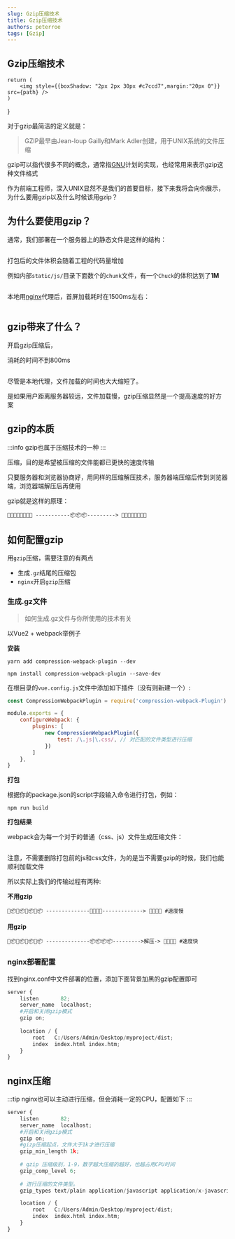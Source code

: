 ```yaml
---
slug: Gzip压缩技术
title: Gzip压缩技术
authors: peterroe
tags: [Gzip]
---
```



## Gzip压缩技术

    return (
        <img style={{boxShadow: "2px 2px 30px #c7ccd7",margin:"20px 0"}} src={path} />
    )
}



对于gzip最简洁的定义就是：

>GZIP最早由Jean-loup Gailly和Mark Adler创建，用于UNIX系统的文件压缩

gzip可以指代很多不同的概念，通常指[GNU](https://baike.baidu.com/item/GNU%E8%AE%A1%E5%88%92)计划的实现，也经常用来表示gzip这种文件格式

作为前端工程师，深入UNIX显然不是我们的首要目标，接下来我将会向你展示，为什么要用gzip以及什么时候该用gzip？

## 为什么要使用gzip？

通常，我们部署在一个服务器上的静态文件是这样的结构：

<Image path="https://img-blog.csdnimg.cn/f33b2806a44a41889fbc91188a687aea.png"/>

打包后的文件体积会随着工程的代码量增加

例如内部`static/js/`目录下面数个的`chunk`文件，有一个`Chuck`的体积达到了**1M**

<Image path="https://img-blog.csdnimg.cn/a43078d92fa74404858acd6f5f65fe0a.png"/>

本地用[nginx](http://nginx.org/en/download.html)代理后，首屏加载耗时在1500ms左右：

<Image path="https://img-blog.csdnimg.cn/34f55e22deef4d1db1bd272bd02eb9ec.png"/>

## gzip带来了什么？

开启gzip压缩后，

消耗的时间不到800ms

<Image path="https://img-blog.csdnimg.cn/465b46f7bbe140ddbe8422b57b40cacf.png"/>

尽管是本地代理，文件加载的时间也大大缩短了。

是如果用户距离服务器较远，文件加载慢，gzip压缩显然是一个提高速度的好方案

## gzip的本质

:::info
gzip也属于压缩技术的一种
:::

压缩，目的是希望被压缩的文件能都已更快的速度传输

只要服务器和浏览器协商好，用同样的压缩解压技术，服务器端压缩后传到浏览器端，浏览器端解压后再使用

gzip就是这样的原理：

```
🍕🍔🍟🌭🍿🧀🍗🍖 -----------📦📦📦---------> 🍕🍔🍟🌭🍿🧀🍗🍖
```

## 如何配置gzip

用`gzip`压缩，需要注意的有两点
* 生成`.gz`结尾的压缩包
* `nginx`开启`gzip`压缩

### 生成.gz文件

>如何生成.gz文件与你所使用的技术有关

以Vue2 + webpack举例子

**安装**


<Tabs>
<TabItem value="Yarn" label="Yarn" default>

```shell
yarn add compression-webpack-plugin --dev   
```

</TabItem>
<TabItem value="npm" label="npm">

```shell
npm install compression-webpack-plugin --save-dev
```

</TabItem>
</Tabs>

在根目录的`vue.config.js`文件中添加如下插件（没有则新建一个）:

```js title="vue.config.js配置"
const CompressionWebpackPlugin = require('compression-webpack-Plugin')

module.exports = {
    configureWebpack: {
        plugins: [
            new CompressionWebpackPlugin({
                test: /\.js|\.css/, // 对匹配的文件类型进行压缩
            })
        ]
    },
}
```

**打包**

根据你的package.json的script字段输入命令进行打包，例如：

```shell
npm run build
```

**打包结果**

webpack会为每一个对于的普通（css、js）文件生成压缩文件：

<Image path="https://img-blog.csdnimg.cn/a9cf21658c764d58ae212aedc09527e3.png"/>

注意，不需要删除打包前的js和css文件，为的是当不需要gzip的时候，我们也能顺利加载文件

所以实际上我们的传输过程有两种:

**不用gzip**
```shell
🍕📦🍟📦🌭📦🍿📦 --------------🍕🍟🌭🍿-------------> 🍕🍟🌭🍿 #速度慢
```
**用gzip**
```shell
🍕📦🍟📦🌭📦🍿📦 --------------📦📦📦📦--------->解压-> 🍕🍟🌭🍿 #速度快
```
### nginx部署配置

找到nginx.conf中文件部署的位置，添加下面背景加黑的gzip配置即可

```py title="某一种配置" {5}
server {
    listen       82;
    server_name  localhost;
    #开启和关闭gzip模式
    gzip on;
    
    location / {
        root   C:/Users/Admin/Desktop/myproject/dist;
        index  index.html index.htm;
    }
}
```
## nginx压缩

:::tip
nginx也可以主动进行压缩，但会消耗一定的CPU，配置如下
:::
 
```py
server {
    listen       82;
    server_name  localhost;
    #开启和关闭gzip模式
    gzip on;
    #gizp压缩起点，文件大于1k才进行压缩
    gzip_min_length 1k;
        
    # gzip 压缩级别，1-9，数字越大压缩的越好，也越占用CPU时间
    gzip_comp_level 6;
        
    # 进行压缩的文件类型。
    gzip_types text/plain application/javascript application/x-javascript text/css application/xml text/xml text/javascript application/json image/png image/gif image/jpeg;

    location / {
        root   C:/Users/Admin/Desktop/myproject/dist;
        index  index.html index.htm;
    }
}
```


